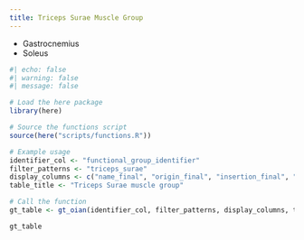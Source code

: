 ```yaml
---
title: Triceps Surae Muscle Group
---
```



- Gastrocnemius
- Soleus




```r
#| echo: false
#| warning: false
#| message: false

# Load the here package
library(here)

# Source the functions script
source(here("scripts/functions.R"))

# Example usage
identifier_col <- "functional_group_identifier"
filter_patterns <- "triceps_surae"
display_columns <- c("name_final", "origin_final", "insertion_final", "innervation_final", "action_final")
table_title <- "Triceps Surae muscle group"

# Call the function
gt_table <- gt_oian(identifier_col, filter_patterns, display_columns, table_title)

gt_table
```